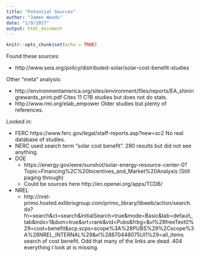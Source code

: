 ```yaml
---
title: "Potential Sources"
author: "James Woods"
date: "1/9/2017"
output: html_document
---
```


```r
knitr::opts_chunk$set(echo = TRUE)
```


Found these sources:

+ http://www.seia.org/policy/distributed-solar/solar-cost-benefit-studies


Other "meta" analysis:

+ http://environmentamerica.org/sites/environment/files/reports/EA_shiningrewards_print.pdf Cites 11 C?B studies but does not do stats.
+ http://www.rmi.org/elab_empower Older studies but plenty of references.

Looked in:

+ FERC https://www.ferc.gov/legal/staff-reports.asp?new=sc2  No real database of studies.
+ NERC used search term "solar cost benefit". 290 results but did not see anything.
+ DOE 
    + https://energy.gov/eere/sunshot/solar-energy-resource-center-0?Topic=Financing%2C%20Incentives_and_Market%20Analysis (Still paging through)
    + Could be sources here http://en.openei.org/apps/TCDB/

+ NREL 
    + http://nrel-primo.hosted.exlibrisgroup.com/primo_library/libweb/action/search.do?fn=search&ct=search&initialSearch=true&mode=Basic&tab=default_tab&indx=1&dum=true&srt=rank&vid=Pubs&frbg=&vl%28freeText0%29=cost+benefit&scp.scps=scope%3A%28PUBS%29%2Cscope%3A%28NREL_INTERNAL%29&vl%28870446075UI1%29=all_items search of cost benefit.  Odd that many of the links are dead. 404 everything I look at is missing.
